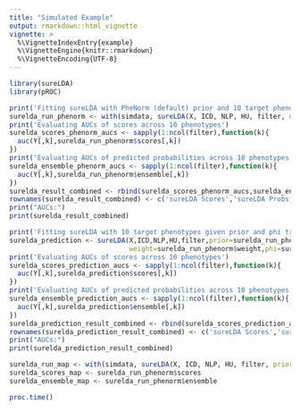 ```yaml
---
title: "Simulated Example"
output: rmarkdown::html_vignette
vignette: >
  %\VignetteIndexEntry{example}
  %\VignetteEngine{knitr::rmarkdown}
  %\VignetteEncoding{UTF-8}
---
```


```r
library(sureLDA)
library(pROC)
```

```r
print('Fitting sureLDA with PheNorm (default) prior and 10 target phenotypes on simulated dataset')
surelda_run_phenorm <- with(simdata, sureLDA(X, ICD, NLP, HU, filter, nEmpty=10))
print('Evaluating AUCs of scores across 10 phenotypes')
surelda_scores_phenorm_aucs <- sapply(1:ncol(filter),function(k){
  auc(Y[,k],surelda_run_phenorm$scores[,k])
})
print('Evaluating AUCs of predicted probabilities across 10 phenotypes')
surelda_ensemble_phenorm_aucs <- sapply(1:ncol(filter),function(k){
  auc(Y[,k],surelda_run_phenorm$ensemble[,k])
})
surelda_result_combined <- rbind(surelda_scores_phenorm_aucs,surelda_ensemble_phenorm_aucs)
rownames(surelda_result_combined) <- c('sureLDA Scores','sureLDA Probs')
print("AUCs:")
print(surelda_result_combined)
```

```r
print('Fitting sureLDA with 10 target phenotypes given prior and phi trained from previous run')
surelda_prediction <- sureLDA(X,ICD,NLP,HU,filter,prior=surelda_run_phenorm$prior,nEmpty=10,
                              weight=surelda_run_phenorm$weight,phi=surelda_run_phenorm$phi)
print('Evaluating AUCs of scores across 10 phenotypes')
surelda_scores_prediction_aucs <- sapply(1:ncol(filter),function(k){
  auc(Y[,k],surelda_prediction$scores[,k])
})
print('Evaluating AUCs of predicted probabilities across 10 phenotypes')
surelda_ensemble_prediction_aucs <- sapply(1:ncol(filter),function(k){
  auc(Y[,k],surelda_prediction$ensemble[,k])
})
surelda_prediction_result_combined <- rbind(surelda_scores_prediction_aucs,surelda_ensemble_prediction_aucs)
rownames(surelda_prediction_result_combined) <- c('sureLDA Scores','sureLDA Probs')
print("AUCs:")
print(surelda_prediction_result_combined)
```

```r
surelda_run_map <- with(simdata, sureLDA(X, ICD, NLP, HU, filter, prior = 'MAP'))
surelda_scores_map <- surelda_run_phenorm$scores
surelda_ensemble_map <- surelda_run_phenorm$ensemble
```

```r
proc.time()
```
